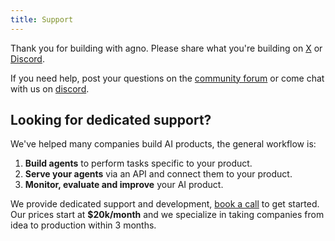 ```yaml
---
title: Support
---
```


Thank you for building with agno. Please share what you're building on [X](https://agno.link/x) or [Discord](https://agno.link/discord).

If you need help, post your questions on the [community forum](https://agno.link/community) or come chat with us on [discord](https://agno.link/discord).

## Looking for dedicated support?

We've helped many companies build AI products, the general workflow is:

1. **Build agents** to perform tasks specific to your product.
2. **Serve your agents** via an API and connect them to your product.
3. **Monitor, evaluate and improve** your AI product.

We provide dedicated support and development, [book a call](https://cal.com/agno/intro) to get started. Our prices start at **$20k/month** and we specialize in taking companies from idea to production within 3 months.
